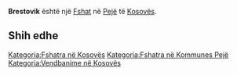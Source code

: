 {{Fshat në Kosovës
 | Emri                = Brestovik
| sqi_N_name = Brestovik
| sqi_N_FULL_NAME_RO = Brestovik
| sqi_N_FULL_NAME_ND_RO = Brestovik
| sqi_N_SORT_NAME_RG = BRESTOVIK
| sqi_N_FULL_NAME_RG = Brestovik
| sqi_N_FULL_NAME_ND_RG = Brestovik
| sqi_V_name = Brestoviku
| sqi_V_FULL_NAME_RO = Brestoviku
| sqi_V_FULL_NAME_ND_RO = Brestoviku
| sqi_V_SORT_NAME_RG = BRESTOVIKU
| sqi_V_FULL_NAME_RG = Brestoviku
| sqi_V_FULL_NAME_ND_RG = Brestoviku
| srp_N_name = Brestovik
| srp_N_FULL_NAME_RO = Brestovik
| srp_N_FULL_NAME_ND_RO = Brestovik
| srp_N_SORT_NAME_RG = BRESTOVIK
| srp_N_FULL_NAME_RG = Brestovik
| srp_N_FULL_NAME_ND_RG = Brestovik
| srp_NS_name = Брестовик
| srp_NS_FULL_NAME_RO = Брестовик
| srp_NS_FULL_NAME_ND_RO = Брестовик
| srp_NS_SORT_NAME_RG = БРЕСТОВИК
| srp_NS_FULL_NAME_RG = Брестовик
| srp_NS_FULL_NAME_ND_RG = Брестовик
| std_V_name = Gurina
| std_V_FULL_NAME_RO = Gurina
| std_V_FULL_NAME_ND_RO = Gurina
| std_V_SORT_NAME_RG = GURINA
| std_V_FULL_NAME_RG = Gurina
| std_V_FULL_NAME_ND_RG = Gurina

 | Emri (Rasa dhanore) = 
 | Figura              = 
 | Shteti              = Kosovo
 | Komuna              = Pejë
 | Kodi postar         = 
 | Sipërfaqja          = 

 | Popullsia           = 

 | Regj. i popullsisë  = 
 | Dend. e popullsisë  = 
 | Faqja zyrtare       = 
 <!--- Koordinatat ----> 
 | Gjerësia            = 42.701111
 | Gjatësia            = 20.303611
 | Lartësia            = 
}}
'''Brestovik''' është një [[Fshat]] në [[Pejë]] të [[Kosovës]].

<!-- == Gjeografia == -->
<!-- == Historia == -->
<!-- == Demografia == -->
== Shih edhe ==
{{Komuna Pejë}}
{{Kosovo-Administrata-Cung}}

[[Kategoria:Fshatra në Kosovës]]
[[Kategoria:Fshatra në Kommunes Pejë]]
[[Kategoria:Vendbanime në Kosovës]]